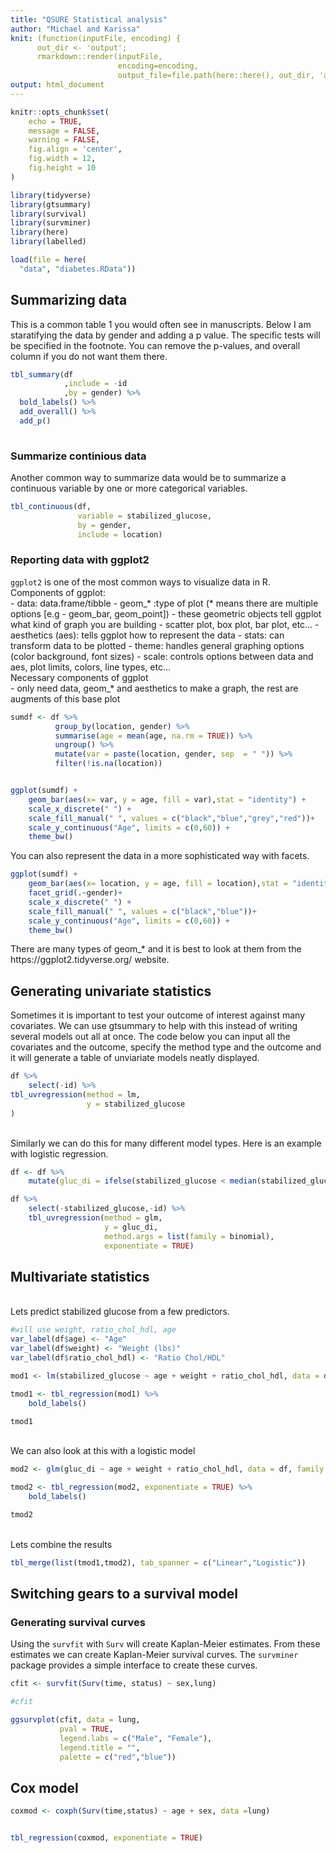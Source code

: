 ```yaml
---
title: "QSURE Statistical analysis"
author: "Michael and Karissa"
knit: (function(inputFile, encoding) { 
      out_dir <- 'output';
      rmarkdown::render(inputFile,
                        encoding=encoding, 
                        output_file=file.path(here::here(), out_dir, 'analysis.html')) })
output: html_document
---
```


```r

knitr::opts_chunk$set(
	echo = TRUE,
	message = FALSE,
	warning = FALSE,
	fig.align = 'center',
	fig.width = 12,
	fig.height = 10
)

library(tidyverse)
library(gtsummary)
library(survival)
library(survminer)
library(here)
library(labelled)

load(file = here(
  "data", "diabetes.RData"))


```


## Summarizing data 

This is a common table 1 you would often see in manuscripts. Below I am staratifying the data by gender and adding a p value. The specific tests will be specified in the footnote. You can remove the p-values, and overall column if you do not want them there. 

```r

tbl_summary(df
            ,include = -id
            ,by = gender) %>% 
  bold_labels() %>% 
  add_overall() %>% 
  add_p()
      

```

### Summarize continious data

Another common way to summarize data would be to summarize a continuous variable by one or more categorical variables. 

```r
tbl_continuous(df,
               variable = stabilized_glucose,
               by = gender,
               include = location)


```


### Reporting data with ggplot2

`ggplot2` is one of the most common ways to visualize data in R. 
<br>
Components of ggplot:
<br>
- data: data.frame/tibble 
- geom_* :type of plot (* means there are multiple options [e.g - geom_bar, geom_point])
  - these geometric objects tell ggplot what kind of graph you are building 
  - scatter plot, box plot, bar plot, etc...
- aesthetics (aes): tells ggplot how to represent the data
- stats: can transform data to be plotted 
- theme: handles general graphing options (color background, font sizes)
- scale: controls options between data and aes, plot limits, colors, line types, etc...
<br>
Necessary components of ggplot
<br>
- only need data, geom_* and aesthetics to make a graph, the rest are augments of this base plot 

```r

sumdf <- df %>% 
          group_by(location, gender) %>% 
          summarise(age = mean(age, na.rm = TRUE)) %>% 
          ungroup() %>% 
          mutate(var = paste(location, gender, sep  = " ")) %>% 
          filter(!is.na(location))


ggplot(sumdf) +
    geom_bar(aes(x= var, y = age, fill = var),stat = "identity") +
    scale_x_discrete(" ") +
    scale_fill_manual(" ", values = c("black","blue","grey","red"))+
    scale_y_continuous("Age", limits = c(0,60)) +
    theme_bw()

```

You can also represent the data in a more sophisticated way with facets. 


```r

ggplot(sumdf) +
    geom_bar(aes(x= location, y = age, fill = location),stat = "identity") +
    facet_grid(.~gender)+
    scale_x_discrete(" ") +
    scale_fill_manual(" ", values = c("black","blue"))+
    scale_y_continuous("Age", limits = c(0,60)) +
    theme_bw()

```


There are many types of geom_* and it is best to look at them from the https://ggplot2.tidyverse.org/ website. 



## Generating univariate statistics 

Sometimes it is important to test your outcome of interest against many covariates. We can use gtsummary to help with this instead of writing several models out all at once. The code below you can input all the covariates and the outcome, specify the method type and the outcome and it will generate a table of unviariate models neatly displayed. 

```r

df %>% 
    select(-id) %>% 
tbl_uvregression(method = lm,
                 y = stabilized_glucose
)


```
<br>
Similarly we can do this for many different model types. Here is an example with logistic regression.
<br>
```r

df <- df %>% 
    mutate(gluc_di = ifelse(stabilized_glucose < median(stabilized_glucose, na.rm = TRUE),0,1))

df %>% 
    select(-stabilized_glucose,-id) %>% 
    tbl_uvregression(method = glm,
                     y = gluc_di,
                     method.args = list(family = binomial),
                     exponentiate = TRUE)

```


## Multivariate statistics 
<br>
Lets predict stabilized glucose from a few predictors. 
<br>
```r
#will use weight, ratio_chol_hdl, age
var_label(df$age) <- "Age"
var_label(df$weight) <- "Weight (lbs)"
var_label(df$ratio_chol_hdl) <- "Ratio Chol/HDL"

mod1 <- lm(stabilized_glucose ~ age + weight + ratio_chol_hdl, data = df)

tmod1 <- tbl_regression(mod1) %>% 
    bold_labels()

tmod1
```
<br>
We can also look at this with a logistic model
<br>
```r

mod2 <- glm(gluc_di ~ age + weight + ratio_chol_hdl, data = df, family = binomial)

tmod2 <- tbl_regression(mod2, exponentiate = TRUE) %>% 
    bold_labels()

tmod2
```
<br>
Lets combine the results

```r


tbl_merge(list(tmod1,tmod2), tab_spanner = c("Linear","Logistic"))

```



## Switching gears to a survival model

### Generating survival curves

Using the `survfit` with `Surv` will create Kaplan-Meier estimates. From these estimates we can create Kaplan-Meier survival curves. The `survminer` package provides a simple interface to create these curves. 

```r

cfit <- survfit(Surv(time, status) ~ sex,lung)

#cfit

ggsurvplot(cfit, data = lung,
           pval = TRUE,
           legend.labs = c("Male", "Female"),
           legend.title = "",
           palette = c("red","blue"))

```

## Cox model



```r

coxmod <- coxph(Surv(time,status) ~ age + sex, data =lung)


tbl_regression(coxmod, exponentiate = TRUE)


```

